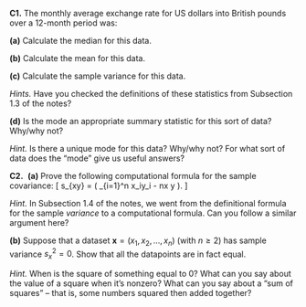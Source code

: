 ::::: {.myq}
**C1.** The monthly average exchange rate for US dollars into British pounds over a 12-month period was:
\begin{gather*}
1.306, \ 1.301, \ 1.290, \ 1.266, \ 1.268, \ 1.302,\\
1.317, \ 1.304, \ 1.284, \ 1.268, \ 1.247, \ 1.215.
\end{gather*}

:::: {.subq}
**(a)** Calculate the median for this data.
::::

:::: {.subq}
**(b)** Calculate the mean for this data.
::::

:::: {.subq}
**(c)** Calculate the sample variance for this data.
::::

::: {.myanswers data-latex=""}
*Hints.*
Have you checked the definitions of these statistics from Subsection 1.3 of the notes?
:::

:::: {.subq}
**(d)** Is the mode an appropriate summary statistic for this sort of data? Why/why not?

::: {.myanswers data-latex=""}
*Hint.*
Is there a unique mode for this data? Why/why not? For what sort of data does the "mode" give us useful answers?
:::
::::
::::


::::: {.myq}
**C2.**
 **(a)** Prove the following computational formula for the sample covariance:
\[ s_{xy} = \frac{1}{n-1} \left( \sum_{i=1}^n x_iy_i - n\bar x \bar y \right). \]

:::: {.subq}
::: {.myanswers data-latex=""}
*Hint.*
In Subsection 1.4 of the notes, we went from the definitional formula for the sample *variance* to a computational formula. Can you follow a similar argument here?
:::
::::

:::: {.subq}
**(b)** Suppose that a dataset $\mathbf x = (x_1, x_2, \dots, x_n)$ (with $n \geq 2$) has sample variance $s_x^2 = 0$. Show that all the datapoints are in fact equal.

::: {.myanswers data-latex=""}
*Hint.*
When is the square of something equal to 0? What can you say about the value of a square when it's nonzero? What can you say about a "sum of squares" -- that is, some numbers squared then added together?
:::
::::
:::::